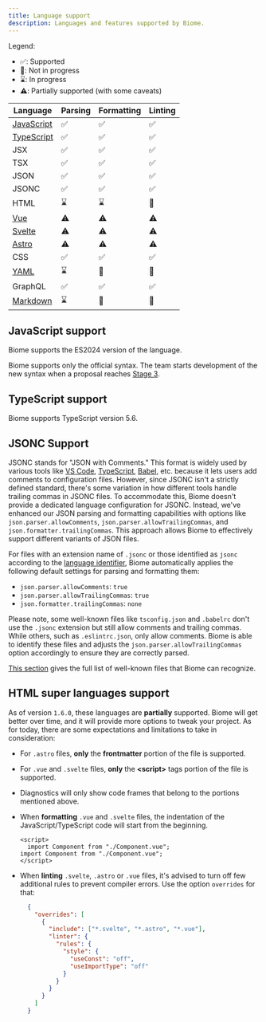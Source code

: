 ```yaml
---
title: Language support
description: Languages and features supported by Biome.
---
```


Legend:
- ✅: Supported
- 🚫: Not in progress
- ⌛️: In progress
- ⚠️: Partially supported (with some caveats)

| Language | Parsing | Formatting | Linting |
| -------- | ------- | ---------- | ------- |
| [JavaScript](#javascript-support) | <span aria-label="Supported" role="img">✅</span> | <span aria-label="Supported" role="img">✅</span> | <span aria-label="Supported" role="img">✅</span> |
| [TypeScript](#typescript-support) | <span aria-label="Supported" role="img">✅</span> | <span aria-label="Supported" role="img">✅</span> | <span aria-label="Supported" role="img">✅</span> |
| JSX | <span aria-label="Supported" role="img">✅</span> | <span aria-label="Supported" role="img">✅</span> | <span aria-label="Supported" role="img">✅</span> |
| TSX | <span aria-label="Supported" role="img">✅</span> | <span aria-label="Supported" role="img">✅</span> | <span aria-label="Supported" role="img">✅</span> |
| JSON | <span aria-label="Supported" role="img">✅</span> | <span aria-label="Supported" role="img">✅</span> | <span aria-label="Supported" role="img">✅</span> |
| JSONC | <span aria-label="Supported" role="img">✅</span> | <span aria-label="Supported" role="img">✅</span> | <span aria-label="Supported" role="img">✅</span> |
| HTML | <span aria-label="In Progress" role="img">⌛️</span> | <span aria-label="In Progress" role="img">⌛️</span> | <span aria-label="Not in Progress" role="img">🚫</span> |
| [Vue](#html-super-languages-support) | <span aria-label="Partially supported" role="img">⚠️</span> | <span aria-label="Partially supported" role="img">⚠️</span> | <span aria-label="Partially supported" role="img">⚠️</span> |
| [Svelte](#html-super-languages-support) | <span aria-label="Partially supported" role="img">⚠️</span> | <span aria-label="Partially supported" role="img">⚠️</span> | <span aria-label="Partially supported" role="img">⚠️</span> |
| [Astro](#html-super-languages-support) | <span aria-label="Partially supported" role="img">⚠️</span> | <span aria-label="Partially supported" role="img">⚠️</span> | <span aria-label="Partially supported" role="img">⚠️</span> |
| CSS | <span aria-label="Supported" role="img">✅️</span> | <span aria-label="Supported" role="img">✅️</span> | <span aria-label="Supported" role="img">✅️</span> |
| [YAML](https://github.com/biomejs/biome/issues/2365) | <span aria-label="In Progress" role="img">⌛️</span> | <span aria-label="Not in Progress" role="img">🚫</span> | <span aria-label="Not in Progress" role="img">🚫</span> |
| GraphQL | <span aria-label="Supported" role="img">✅️</span> | <span aria-label="Supported" role="img">✅️</span> | <span aria-label="Supported" role="img">✅️</span>
| [Markdown](https://github.com/biomejs/biome/issues/3718) | <span aria-label="In Progress" role="img">⌛️</span> | <span aria-label="Not in Progress" role="img">🚫</span> | <span aria-label="Not in Progress" role="img">🚫</span> |

## JavaScript support

Biome supports the ES2024 version of the language.

Biome supports only the official syntax. The team starts development of the new syntax when a proposal reaches
[Stage 3](https://github.com/tc39/proposals#stage-3).

## TypeScript support

Biome supports TypeScript version 5.6.

## JSONC Support

JSONC stands for "JSON with Comments." This format is widely used by various tools like [VS Code](https://code.visualstudio.com/docs/languages/json#_json-with-comments), [TypeScript](https://www.typescriptlang.org/docs/handbook/tsconfig-json.html), [Babel](https://babeljs.io/docs/config-files), etc. because it lets users add comments to configuration files. However, since JSONC isn't a strictly defined standard, there's some variation in how different tools handle trailing commas in JSONC files. To accommodate this, Biome doesn't provide a dedicated language configuration for JSONC. Instead, we've enhanced our JSON parsing and formatting capabilities with options like `json.parser.allowComments`, `json.parser.allowTrailingCommas`, and `json.formatter.trailingCommas`. This approach allows Biome to effectively support different variants of JSON files.

For files with an extension name of `.jsonc` or those identified as `jsonc` according to the [language identifier](https://code.visualstudio.com/docs/languages/identifiers), Biome automatically applies the following default settings for parsing and formatting them:

- `json.parser.allowComments`: `true`
- `json.parser.allowTrailingCommas`: `true`
- `json.formatter.trailingCommas`: `none`

Please note, some well-known files like `tsconfig.json` and `.babelrc` don't use the `.jsonc` extension but still allow comments and trailing commas. While others, such as `.eslintrc.json`, only allow comments. Biome is able to identify these files and adjusts the `json.parser.allowTrailingCommas` option accordingly to ensure they are correctly parsed.

[This section](/guides/configure-biome#well-known-files) gives the full list of well-known files that Biome can recognize.

## HTML super languages support

As of version `1.6.0`, these languages are **partially** supported. Biome will get better over time, and it will provide more options to tweak your project. As for today, there are some expectations and limitations to take in consideration:
- For `.astro` files, **only** the **frontmatter** portion of the file is supported.
- For `.vue` and `.svelte` files, **only** the **\<script\>** tags portion of the file is supported.
- Diagnostics will only show code frames that belong to the portions mentioned above.
- When **formatting** `.vue` and `.svelte` files, the indentation of the JavaScript/TypeScript code will start from the beginning.

  ```vue title="file.vue" del={2} ins={3}
  <script>
    import Component from "./Component.vue";
  import Component from "./Component.vue";
  </script>
  ```

- When **linting** `.svelte`, `.astro` or `.vue` files, it's advised to turn off few additional rules to prevent compiler errors. Use the option `overrides` for that:

  ```json
    {
      "overrides": [
        {
          "include": ["*.svelte", "*.astro", "*.vue"],
          "linter": {
            "rules": {
              "style": {
                "useConst": "off",
                "useImportType": "off"
              }
            }
          }
        }
      ]
    }
    ```
